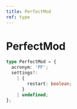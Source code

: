 ```yaml
---
title: PerfectMod
ref: type
---
```


# PerfectMod

```ts
type PerfectMod = {
  acronym: 'PF';
  settings?:
    | {
        restart: boolean;
      }
    | undefined;
};
```
